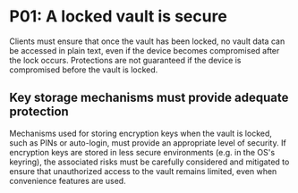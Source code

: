 # P01: A locked vault is secure

Clients must ensure that once the vault has been locked, no vault data can be accessed in plain
text, even if the device becomes compromised after the lock occurs. Protections are not guaranteed
if the device is compromised before the vault is locked.

## Key storage mechanisms must provide adequate protection

Mechanisms used for storing encryption keys when the vault is locked, such as PINs or auto-login,
must provide an appropriate level of security. If encryption keys are stored in less secure
environments (e.g. in the OS's keyring), the associated risks must be carefully considered and
mitigated to ensure that unauthorized access to the vault remains limited, even when convenience
features are used.
